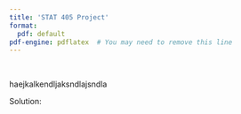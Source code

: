 ```yaml
---
title: 'STAT 405 Project'
format:
  pdf: default
pdf-engine: pdflatex  # You may need to remove this line
---
```




<br />

haejkalkendljaksndlajsndla

Solution:
```r

```

<br />


<br />




